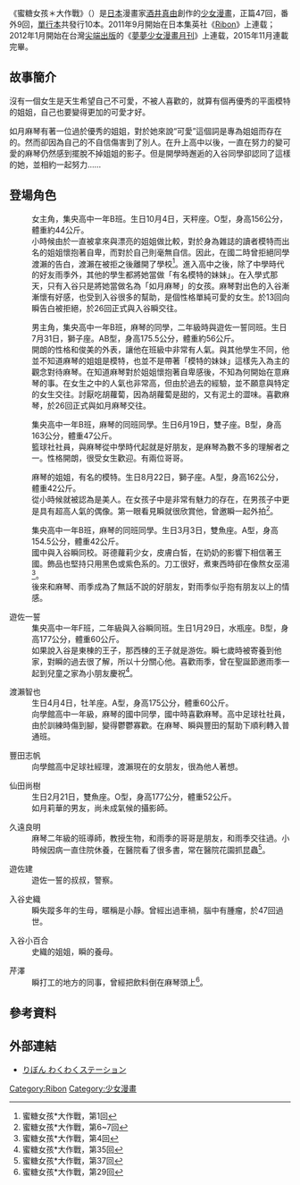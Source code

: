{{unreferenced|time=2016-06-11T11:39:26+00:00}}
{{Infobox animanga/Headerofja
|標題 = 蜜糖女孩＊大作戰
|圖像 = 
|尺寸 = 
|說明 = 
|日文名稱 = シュガー＊ソルジャー
|英文名稱 = Sugar Soldier
|假名 = 
|羅馬字 = 
|類型 = [[愛情喜劇|愛情喜劇]]
}}
{{Infobox animanga/Manga
|標題 = 
|作者 = [[酒井真由|酒井真由]]
|作畫 = 
|出版社 = {{flagicon|JPN}} [[集英社|集英社]]<br />{{flagicon|TWN}} [[尖端出版|尖端出版]]
|連載雜誌 = {{flagicon|JPN}} [[Ribon|Ribon]]<br />{{flagicon|TWN}} [[夢夢少女漫畫月刊|夢夢少女漫畫月刊]]
|label = {{flagicon|JPN}} RIBON MASCOT COMICS
|網絡 = 
|發售日 = 
|開始 = 2011年8月3日
|結束 = 2015年6月3日
|冊數 = 全10冊
|話數 = 全47話
|其他 = 
}}
{{Infobox animanga/Footerofja}}
《蜜糖女孩＊大作戰》（{{lang|ja|シュガー＊ソルジャー}}）是[[日本|日本]]漫畫家[[酒井真由|酒井真由]]創作的[[少女漫畫|少女漫畫]]，正篇47回，番外9回，[[單行本|單行本]]共發行10本。2011年9月開始在日本集英社《[[Ribon|Ribon]]》上連载；2012年1月開始在台灣[[尖端出版|尖端出版]]的《[[夢夢少女漫畫月刊|夢夢少女漫畫月刊]]》上連载，2015年11月連載完畢。

== 故事簡介 ==
沒有一個女生是天生希望自己不可愛，不被人喜歡的，就算有個再優秀的平面模特的姐姐，自己也要變得更加的可愛才好。

如月麻琴有著一位過於優秀的姐姐，對於她來說“可愛”這個詞是專為姐姐而存在的。然而卻因為自己的不自信傷害到了別人。在升上高中以後，一直在努力的變可愛的麻琴仍然感到擺脫不掉姐姐的影子。但是開學時邂逅的入谷同學卻認同了這樣的她，並相約一起努力……

== 登場角色 ==
;{{nihongo|如月麻琴|如月 麻琴（きさらぎ まこと）|聲：[[水瀨祈|水瀨祈]]}}
:女主角，集央高中一年B班。生日10月4日，天秤座。O型，身高156公分，體重約44公斤。
:小時候由於一直被拿來與漂亮的姐姐做比較，對於身為雜誌的讀者模特而出名的姐姐懷抱著自卑，而對於自己則毫無自信。因此，在國二時曾拒絕同學渡瀨的告白，渡瀨在被拒之後離開了學校<ref> 蜜糖女孩*大作戰，第1回 </ref>。進入高中之後，除了中學時代的好友雨季外，其他的學生都將她當做「有名模特的妹妹」。在入學式那天，只有入谷只是將她當做名為「如月麻琴」的女孩。麻琴對出色的入谷漸漸懷有好感，也受到入谷很多的幫助，是個性格單純可愛的女生。於13回向瞬告白被拒絕，於26回正式與入谷瞬交往。

;{{nihongo|入谷瞬|入谷 瞬（いりや しゅん）|聲：[[逢坂良太|逢坂良太]]}}
:男主角，集央高中一年B班，麻琴的同學，二年級時與遊佐一誓同班。生日7月31日，獅子座。AB型，身高175.5公分，體重約56公斤。
:開朗的性格和俊美的外表，讓他在班級中非常有人氣。與其他學生不同，他並不知道麻琴的姐姐是模特，也並不是帶著「模特的妹妹」這樣先入為主的觀念對待麻琴。在知道麻琴對於姐姐懷抱著自卑感後，不知為何開始在意麻琴的事。在女生之中的人氣也非常高，但由於過去的經驗，並不願意與特定的女生交往。討厭吃胡蘿蔔，因為胡蘿蔔是甜的，又有泥土的澀味。喜歡麻琴，於26回正式與如月麻琴交往。

;{{nihongo|森永雨季|森永 雨季（もりなが うき）}}
:集央高中一年B班，麻琴的同班同學。生日6月19日，雙子座。B型，身高163公分，體重47公斤。
:籃球社社員，與麻琴從中學時代起就是好朋友，是麻琴為數不多的理解者之一。性格開朗，很受女生歡迎。有兩位哥哥。

;{{nihongo|如月莉華|如月 莉華（きさらぎ りか）}}
:麻琴的姐姐，有名的模特。生日8月22日，獅子座。A型，身高162公分，體重42公斤。
:從小時候就被認為是美人。在女孩子中是非常有魅力的存在，在男孩子中更是具有超高人氣的偶像。第一眼看見瞬就很欣賞他，曾邀瞬一起外拍<ref> 蜜糖女孩*大作戰，第6~7回 </ref>。

;{{nihongo|白雪七海|白雪 ななみ（しらゆき ななみ）}}
:集央高中一年B班，麻琴的同班同學。生日3月3日，雙魚座。A型，身高154.5公分，體重42公斤。
:國中與入谷瞬同校。哥德蘿莉少女，皮膚白皙，在奶奶的影響下相信著王國。飾品也堅持只用黑色或紫色系的。刀工很好，煮東西時卻在像熬女巫湯<ref> 蜜糖女孩*大作戰，第4回 </ref>。
:後來和麻琴、雨季成為了無話不說的好朋友，對雨季似乎抱有朋友以上的情感。

;遊佐一誓
:集央高中一年F班，二年級與入谷瞬同班。生日1月29日，水瓶座。B型，身高177公分，體重60公斤。
:如果說入谷是東棟的王子，那西棟的王子就是游佐。瞬七歲時被寄養到他家，對瞬的過去很了解，所以十分關心他。喜歡雨季，曾在聖誕節邀雨季一起到兒童之家為小朋友慶祝<ref> 蜜糖女孩*大作戰，第35回 </ref>。

;渡瀨智也
:生日4月4日，牡羊座。A型，身高175公分，體重60公斤。
:向學館高中一年級，麻琴的國中同學，國中時喜歡麻琴。高中足球社社員，由於訓練時傷到腳，變得鬱鬱寡歡。在麻琴、瞬與豐田的幫助下順利轉入普通班。

;豐田志帆
:向學館高中足球社經理，渡瀨現在的女朋友，很為他人著想。

;仙田尚樹
:生日2月21日，雙魚座。O型，身高177公分，體重52公斤。
:如月莉華的男友，尚未成氣候的攝影師。

;久遠良明
:麻琴二年級的班導師，教授生物，和雨季的哥哥是朋友，和雨季交往過。小時候因病一直住院休養，在醫院看了很多書，常在醫院花園抓昆蟲<ref> 蜜糖女孩*大作戰，第37回 </ref>。

;遊佐建
:遊佐一誓的叔叔，警察。

;入谷史織
:瞬失蹤多年的生母，暱稱是小靜。曾經出過車禍，腦中有腫瘤，於47回過世。

;入谷小百合
:史織的姐姐，瞬的養母。

;芹澤
:瞬打工的地方的同事，曾經把飲料倒在麻琴頭上<ref> 蜜糖女孩*大作戰，第29回 </ref>。

== 參考資料 ==
{{reflist}}

== 外部連結 ==
*[http://ribon.shueisha.co.jp/ りぼん わくわくステーション] {{Wayback|url=http://ribon.shueisha.co.jp/ |date=20180201193539 }}{{ja icon}}

[[Category:Ribon|Category:Ribon]]
[[Category:少女漫畫|Category:少女漫畫]]